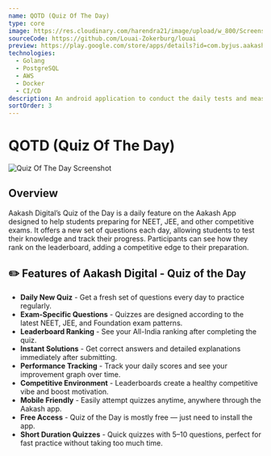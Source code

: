 ```yaml
---
name: QOTD (Quiz Of The Day)
type: core
image: https://res.cloudinary.com/harendra21/image/upload/w_800/Screenshot_2024-09-18_at_4.07.52_PM_gpejk9.png
sourceCode: https://github.com/Louai-Zokerburg/louai
preview: https://play.google.com/store/apps/details?id=com.byjus.aakash.thelearningapp&hl=en_IN
technologies:
  - Golang
  - PostgreSQL
  - AWS
  - Docker
  - CI/CD
description: An android application to conduct the daily tests and measure the efficency of student based on diffrent aspects to create report.
sortOrder: 3
---
```


# QOTD (Quiz Of The Day)

![Quiz Of The Day Screenshot](https://res.cloudinary.com/harendra21/image/upload/w_800/Screenshot_2024-09-18_at_4.07.52_PM_gpejk9.png)

## Overview
Aakash Digital’s Quiz of the Day is a daily feature on the Aakash App designed to help students preparing for NEET, JEE, and other competitive exams. It offers a new set of questions each day, allowing students to test their knowledge and track their progress. Participants can see how they rank on the leaderboard, adding a competitive edge to their preparation. 



## ✏️ Features of Aakash Digital - Quiz of the Day

- **Daily New Quiz** -
Get a fresh set of questions every day to practice regularly.
- **Exam-Specific Questions** -
Quizzes are designed according to the latest NEET, JEE, and Foundation exam patterns.
- **Leaderboard Ranking** -
See your All-India ranking after completing the quiz.
- **Instant Solutions** -
Get correct answers and detailed explanations immediately after submitting.
- **Performance Tracking** -
Track your daily scores and see your improvement graph over time.
- **Competitive Environment** -
Leaderboards create a healthy competitive vibe and boost motivation.
- **Mobile Friendly** -
Easily attempt quizzes anytime, anywhere through the Aakash app.
- **Free Access** -
Quiz of the Day is mostly free — just need to install the app.
- **Short Duration Quizzes** -
Quick quizzes with 5–10 questions, perfect for fast practice without taking too much time.
